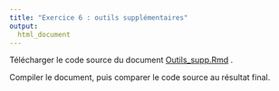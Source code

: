 ```yaml
---
title: "Exercice 6 : outils supplémentaires"
output:
  html_document
---
```


Télécharger le code source du document
<a href="https://rawgit.com/LCULaval/OTC/gh-pages/Outils_supp.Rmd" download>Outils_supp.Rmd</a>
.

Compiler le document, puis comparer le code source au résultat final.